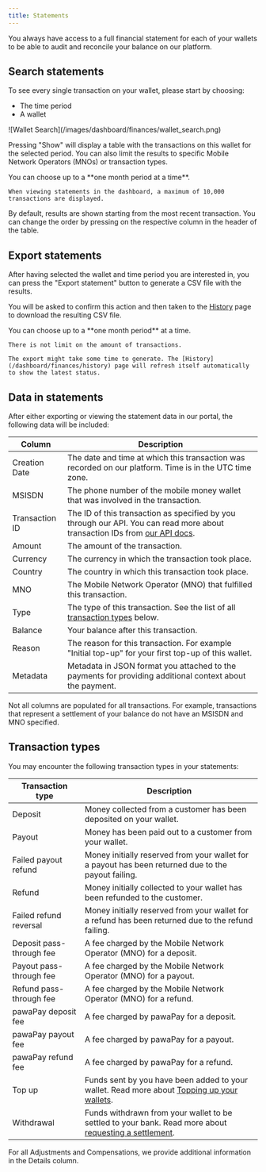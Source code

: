 ```yaml
---
title: Statements
---
```


You always have access to a full financial statement for each of your wallets to be able to audit and reconcile your balance on our platform.

## Search statements

To see every single transaction on your wallet, please start by choosing:
- The time period
- A wallet

<Frame>
    ![Wallet Search](/images/dashboard/finances/wallet_search.png)
</Frame>

Pressing "Show" will display a table with the transactions on this wallet for the selected period. You can also limit the results to specific Mobile Network Operators (MNOs) or transaction types.

<Info>
    You can choose up to a **one month period at a time**.

    When viewing statements in the dashboard, a maximum of 10,000 transactions are displayed.
</Info>

By default, results are shown starting from the most recent transaction. You can change the order by pressing on the respective column in the header of the table.

## Export statements

After having selected the wallet and time period you are interested in, you can press the "Export statement" button to generate a CSV file with the results.

You will be asked to confirm this action and then taken to the [History](/dashboard/finances/history) page to download the resulting CSV file.

<Info>
    You can choose up to a **one month period** at a time.

    There is not limit on the amount of transactions.
    
    The export might take some time to generate. The [History](/dashboard/finances/history) page will refresh itself automatically to show the latest status.
</Info>

## Data in statements

After either exporting or viewing the statement data in our portal, the following data will be included:

| Column           | Description                                                                                          |
|------------------|------------------------------------------------------------------------------------------------------|
| Creation Date    | The date and time at which this transaction was recorded on our platform. Time is in the UTC time zone. |
| MSISDN           | The phone number of the mobile money wallet that was involved in the transaction.                     |
| Transaction ID   | The ID of this transaction as specified by you through our API. You can read more about transaction IDs from [our API docs](/v1/api-reference/deposits/request-deposit). |
| Amount           | The amount of the transaction.                                                                        |
| Currency         | The currency in which the transaction took place.                                                     |
| Country          | The country in which this transaction took place.                                                     |
| MNO              | The Mobile Network Operator (MNO) that fulfilled this transaction.                                    |
| Type             | The type of this transaction. See the list of all [transaction types](/dashboard/finances/statements#transaction-types) below. |
| Balance          | Your balance after this transaction.                                                                  |
| Reason           | The reason for this transaction. For example "Initial top-up" for your first top-up of this wallet.   |
| Metadata         | Metadata in JSON format you attached to the payments for providing additional context about the payment. |

<Info>
    Not all columns are populated for all transactions. For example, transactions that represent a settlement of your balance do not have an MSISDN and MNO specified.
</Info>

## Transaction types

You may encounter the following transaction types in your statements:

| Transaction type               | Description                                                                                          |
|--------------------------------|------------------------------------------------------------------------------------------------------|
| Deposit                        | Money collected from a customer has been deposited on your wallet.                                   |
| Payout                         | Money has been paid out to a customer from your wallet.                                              |
| Failed payout refund          | Money initially reserved from your wallet for a payout has been returned due to the payout failing.  |
| Refund                         | Money initially collected to your wallet has been refunded to the customer.                          |
| Failed refund reversal         | Money initially reserved from your wallet for a refund has been returned due to the refund failing. |
| Deposit pass-through fee      | A fee charged by the Mobile Network Operator (MNO) for a deposit.                                    |
| Payout pass-through fee       | A fee charged by the Mobile Network Operator (MNO) for a payout.                                     |
| Refund pass-through fee       | A fee charged by the Mobile Network Operator (MNO) for a refund.                                     |
| pawaPay deposit fee           | A fee charged by pawaPay for a deposit.                                                              |
| pawaPay payout fee            | A fee charged by pawaPay for a payout.                                                               |
| pawaPay refund fee            | A fee charged by pawaPay for a refund.                                                               |
| Top up                         | Funds sent by you have been added to your wallet. Read more about [Topping up your wallets](/dashboard/topping_up). |
| Withdrawal                    | Funds withdrawn from your wallet to be settled to your bank. Read more about [requesting a settlement](/dashboard/requesting_settlement). |

<Info>
    For all Adjustments and Compensations, we provide additional information in the Details column.
</Info>